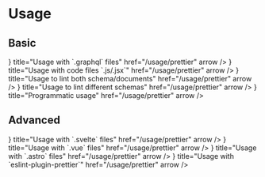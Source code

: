 
# Usage

## Basic


<Cards num={2} className={overrideClass}>
  <Cards.Card
    icon={<GraphQLIcon />}
    title="Usage with `.graphql` files"
    href="/usage/prettier"
    arrow
  />
  <Cards.Card
    icon={<JavaScriptIcon />}
    title="Usage with code files `.js/.jsx`"
    href="/usage/prettier"
    arrow
  />
  <Cards.Card
    icon={<HalfIcon />}
    title="Usage to lint both schema/documents"
    href="/usage/prettier"
    arrow
  />
  <Cards.Card
    icon={<StackIcon />}
    title="Usage to lint different schemas"
    href="/usage/prettier"
    arrow
  />
  <Cards.Card icon={<GearIcon />} title="Programmatic usage" href="/usage/prettier" arrow />
</Cards>

## Advanced

<Cards num={2}>
  <Cards.Card
    icon={<SvelteIcon />}
    title="Usage with `.svelte` files"
    href="/usage/prettier"
    arrow
  />
  <Cards.Card icon={<VueIcon />} title="Usage with `.vue` files" href="/usage/prettier" arrow />
  <Cards.Card
    icon={<AstroIcon className="dark:fill-white" />}
    title="Usage with `.astro` files"
    href="/usage/prettier"
    arrow
  />
  <Cards.Card
    icon={<PrettierIcon />}
    title="Usage with `eslint-plugin-prettier`"
    href="/usage/prettier"
    arrow
  />
</Cards>
